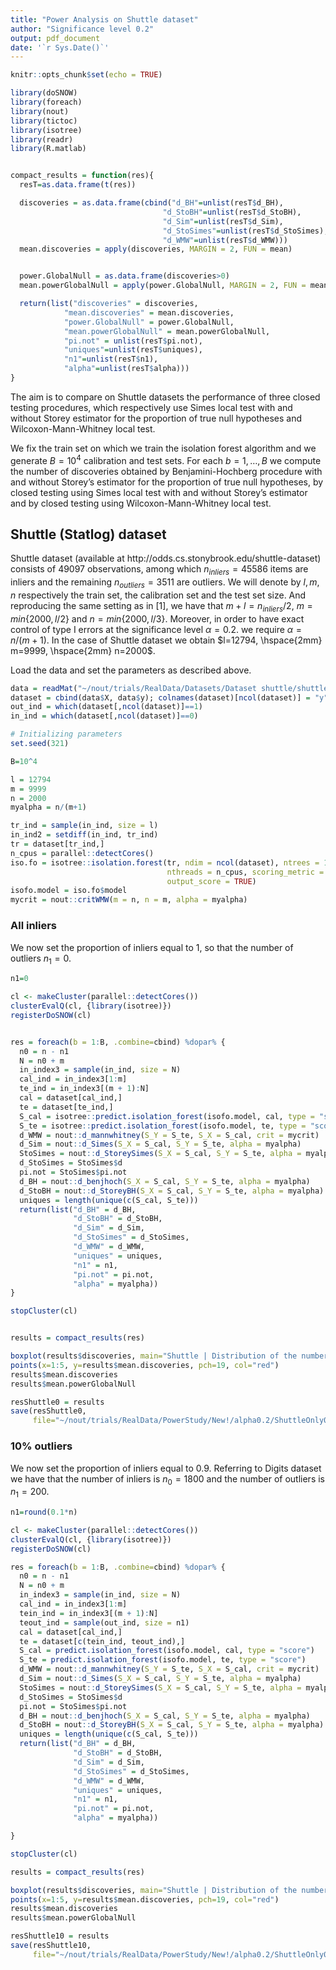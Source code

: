 ```yaml
---
title: "Power Analysis on Shuttle dataset"
author: "Significance level 0.2"
output: pdf_document
date: '`r Sys.Date()`'
---
```


```r
knitr::opts_chunk$set(echo = TRUE)
```

```r
library(doSNOW)
library(foreach)
library(nout)
library(tictoc)
library(isotree)
library(readr)
library(R.matlab)


compact_results = function(res){
  resT=as.data.frame(t(res))

  discoveries = as.data.frame(cbind("d_BH"=unlist(resT$d_BH), 
                                  "d_StoBH"=unlist(resT$d_StoBH),
                                  "d_Sim"=unlist(resT$d_Sim),
                                  "d_StoSimes"=unlist(resT$d_StoSimes), 
                                  "d_WMW"=unlist(resT$d_WMW)))
  mean.discoveries = apply(discoveries, MARGIN = 2, FUN = mean)


  power.GlobalNull = as.data.frame(discoveries>0)
  mean.powerGlobalNull = apply(power.GlobalNull, MARGIN = 2, FUN = mean)

  return(list("discoveries" = discoveries, 
            "mean.discoveries" = mean.discoveries,
            "power.GlobalNull" = power.GlobalNull,
            "mean.powerGlobalNull" = mean.powerGlobalNull,
            "pi.not" = unlist(resT$pi.not),
            "uniques"=unlist(resT$uniques),
            "n1"=unlist(resT$n1),
            "alpha"=unlist(resT$alpha)))
}


```


The aim is to compare on Shuttle datasets the performance of three closed testing procedures, which respectively use Simes local test with and without Storey estimator for the proportion of true null hypotheses and Wilcoxon-Mann-Whitney local test.

We fix the train set on which we train the isolation forest algorithm and we generate $B=10^4$ calibration and test sets. For each $b=1,\ldots,B$ we compute the number of discoveries obtained by Benjamini-Hochberg procedure with and without Storey's estimator for the proportion of true null hypotheses, by closed testing using Simes local test with and without Storey's estimator and by closed testing using Wilcoxon-Mann-Whitney local test.




## Shuttle (Statlog) dataset
Shuttle dataset (available at http://odds.cs.stonybrook.edu/shuttle-dataset) consists of $49097$ observations, among which $n_{inliers}=45586$ items are inliers and the remaining $n_{outliers}=3511$ are outliers.
We will denote by $l,m,n$ respectively the train set, the calibration set and the test set size. And reproducing the same setting as in [1], we have that $m+l=n_{inliers}/2$, $m=min\{2000,l/2\}$ and $n=min\{2000, l/3\}$. Moreover, in order to have exact control of  type I errors at the significance level $\alpha=0.2.$ we require $\alpha=n/(m+1)$.
In the case of Shuttle dataset we obtain $l=12794, \hspace{2mm} m=9999, \hspace{2mm} n=2000$.

Load the data and set the parameters as described above.

```r

data = readMat("~/nout/trials/RealData/Datasets/Dataset shuttle/shuttle.mat")
dataset = cbind(data$X, data$y); colnames(dataset)[ncol(dataset)] = "y"
out_ind = which(dataset[,ncol(dataset)]==1)
in_ind = which(dataset[,ncol(dataset)]==0)

# Initializing parameters
set.seed(321)

B=10^4

l = 12794
m = 9999
n = 2000
myalpha = n/(m+1)

tr_ind = sample(in_ind, size = l)
in_ind2 = setdiff(in_ind, tr_ind)
tr = dataset[tr_ind,]
n_cpus = parallel::detectCores()
iso.fo = isotree::isolation.forest(tr, ndim = ncol(dataset), ntrees = 150, sample_size = 256,
                                   nthreads = n_cpus, scoring_metric = "depth", 
                                   output_score = TRUE)
isofo.model = iso.fo$model
mycrit = nout::critWMW(m = n, n = m, alpha = myalpha)

```





### All inliers
We now set the proportion of inliers equal to $1$, so that the number of outliers $n_1=0$.
```r
n1=0

cl <- makeCluster(parallel::detectCores())
clusterEvalQ(cl, {library(isotree)})
registerDoSNOW(cl)


res = foreach(b = 1:B, .combine=cbind) %dopar% {
  n0 = n - n1
  N = n0 + m
  in_index3 = sample(in_ind, size = N)
  cal_ind = in_index3[1:m]
  te_ind = in_index3[(m + 1):N]
  cal = dataset[cal_ind,]
  te = dataset[te_ind,]
  S_cal = isotree::predict.isolation_forest(isofo.model, cal, type = "score")
  S_te = isotree::predict.isolation_forest(isofo.model, te, type = "score")
  d_WMW = nout::d_mannwhitney(S_Y = S_te, S_X = S_cal, crit = mycrit)
  d_Sim = nout::d_Simes(S_X = S_cal, S_Y = S_te, alpha = myalpha)
  StoSimes = nout::d_StoreySimes(S_X = S_cal, S_Y = S_te, alpha = myalpha)
  d_StoSimes = StoSimes$d
  pi.not = StoSimes$pi.not
  d_BH = nout::d_benjhoch(S_X = S_cal, S_Y = S_te, alpha = myalpha)
  d_StoBH = nout::d_StoreyBH(S_X = S_cal, S_Y = S_te, alpha = myalpha)
  uniques = length(unique(c(S_cal, S_te)))
  return(list("d_BH" = d_BH,
              "d_StoBH" = d_StoBH,
              "d_Sim" = d_Sim,
              "d_StoSimes" = d_StoSimes,
              "d_WMW" = d_WMW,
              "uniques" = uniques,
              "n1" = n1,
              "pi.not" = pi.not,
              "alpha" = myalpha))
}

stopCluster(cl)


results = compact_results(res)

boxplot(results$discoveries, main="Shuttle | Distribution of the number of discoveries")
points(x=1:5, y=results$mean.discoveries, pch=19, col="red")
results$mean.discoveries
results$mean.powerGlobalNull

resShuttle0 = results
save(resShuttle0,
     file="~/nout/trials/RealData/PowerStudy/New!/alpha0.2/ShuttleOnly0.2/resShuttle0")

```




### 10% outliers
We now set the proportion of inliers equal to $0.9$. Referring to Digits dataset we have that the number of inliers is $n_0=1800$ and the number of outliers is $n_1=200$.

```r

n1=round(0.1*n)

cl <- makeCluster(parallel::detectCores())
clusterEvalQ(cl, {library(isotree)})
registerDoSNOW(cl)

res = foreach(b = 1:B, .combine=cbind) %dopar% {
  n0 = n - n1
  N = n0 + m
  in_index3 = sample(in_ind, size = N)
  cal_ind = in_index3[1:m]
  tein_ind = in_index3[(m + 1):N]
  teout_ind = sample(out_ind, size = n1)
  cal = dataset[cal_ind,]
  te = dataset[c(tein_ind, teout_ind),]
  S_cal = predict.isolation_forest(isofo.model, cal, type = "score")
  S_te = predict.isolation_forest(isofo.model, te, type = "score")
  d_WMW = nout::d_mannwhitney(S_Y = S_te, S_X = S_cal, crit = mycrit)
  d_Sim = nout::d_Simes(S_X = S_cal, S_Y = S_te, alpha = myalpha)
  StoSimes = nout::d_StoreySimes(S_X = S_cal, S_Y = S_te, alpha = myalpha)
  d_StoSimes = StoSimes$d
  pi.not = StoSimes$pi.not
  d_BH = nout::d_benjhoch(S_X = S_cal, S_Y = S_te, alpha = myalpha)
  d_StoBH = nout::d_StoreyBH(S_X = S_cal, S_Y = S_te, alpha = myalpha)
  uniques = length(unique(c(S_cal, S_te)))
  return(list("d_BH" = d_BH,
              "d_StoBH" = d_StoBH,
              "d_Sim" = d_Sim,
              "d_StoSimes" = d_StoSimes,
              "d_WMW" = d_WMW,
              "uniques" = uniques,
              "n1" = n1,
              "pi.not" = pi.not,
              "alpha" = myalpha))

}

stopCluster(cl)

results = compact_results(res)

boxplot(results$discoveries, main="Shuttle | Distribution of the number of discoveries")
points(x=1:5, y=results$mean.discoveries, pch=19, col="red")
results$mean.discoveries
results$mean.powerGlobalNull

resShuttle10 = results
save(resShuttle10,
     file="~/nout/trials/RealData/PowerStudy/New!/alpha0.2/ShuttleOnly0.2/resShuttle10")

```


